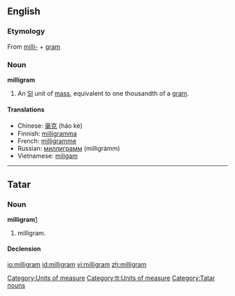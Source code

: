 ==English==

===Etymology===
{{wikipedia}}
From [[milli-]] + [[gram]]

===Noun===
'''milligram'''
#An [[SI]] unit of [[mass]], equivalent to one thousandth of a [[gram]].

====Translations====
*Chinese: [[毫克]] (háo kè)
*Finnish: [[milligramma]]
*French: [[milligramme]] {{m}}
*Russian: [[миллиграмм]] (milligrámm) {{m}}
*Vietnamese: [[miligam]]

[[Category:Units of measure]]

----
==Tatar==

===Noun===
'''milligram'''[http://search.rferl.org/1254_searchobject.asp?searchIndex=azatliq&searchtext=milligram]
#milligram.


====Declension====
{{tt-latin-noun|nıñ|ga|nı|da|nan}}


[[Category:tt:Units of measure]]
[[Category:Tatar nouns]]

[[io:milligram]]
[[id:milligram]]
[[vi:milligram]]
[[zh:milligram]]